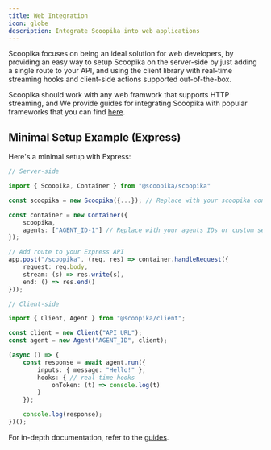 ```yaml
---
title: Web Integration
icon: globe
description: Integrate Scoopika into web applications
---
```


Scoopika focuses on being an ideal solution for web developers, by providing an easy way to setup Scoopika on the server-side by just adding a single route to your API, and using the client library with real-time streaming hooks and client-side actions supported out-of-the-box.

Scoopika should work with any web framwork that supports HTTP streaming, and We provide guides for integrating Scoopika with popular frameworks that you can find [here](/guides).

## Minimal Setup Example (Express)

Here's a minimal setup with Express:

```typescript
// Server-side

import { Scoopika, Container } from "@scoopika/scoopika"

const scoopika = new Scoopika({...}); // Replace with your scoopika config

const container = new Container({
	scoopika,
	agents: ["AGENT_ID-1"] // Replace with your agents IDs or custom setup function
});

// Add route to your Express API
app.post("/scoopika", (req, res) => container.handleRequest({
	request: req.body,
	stream: (s) => res.write(s),
	end: () => res.end()
}));
```

```typescript
// Client-side

import { Client, Agent } from "@scoopika/client";

const client = new Client("API_URL");
const agent = new Agent("AGENT_ID", client);

(async () => {
	const response = await agent.run({
		inputs: { message: "Hello!" },
		hooks: { // real-time hooks
			onToken: (t) => console.log(t)
		}
	});

	console.log(response);
})();
```

For in-depth documentation, refer to the [guides](/guides).
